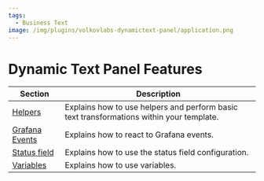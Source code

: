 ```yaml
---
tags:
  - Business Text
image: /img/plugins/volkovlabs-dynamictext-panel/application.png
---
```


# Dynamic Text Panel Features

| Section                       | Description                                                                              |
| ----------------------------- | ---------------------------------------------------------------------------------------- |
| [Helpers](../helpers)         | Explains how to use helpers and perform basic text transformations within your template. |
| [Grafana Events](../eventbus) | Explains how to react to Grafana events.                                                 |
| [Status field](../status)     | Explains how to use the status field configuration.                                      |
| [Variables](../variables)     | Explains how to use variables.                                                           |
